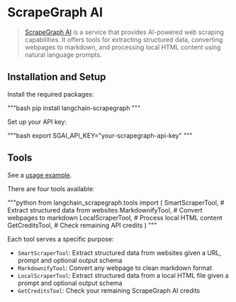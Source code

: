 # ScrapeGraph AI

>[ScrapeGraph AI](https://scrapegraphai.com) is a service that provides AI-powered web scraping capabilities.
>It offers tools for extracting structured data, converting webpages to markdown, and processing local HTML content
>using natural language prompts.

## Installation and Setup

Install the required packages:

"""bash
pip install langchain-scrapegraph
"""

Set up your API key:

"""bash
export SGAI_API_KEY="your-scrapegraph-api-key"
"""

## Tools

See a [usage example](/docs/integrations/tools/scrapegraph).

There are four tools available:

"""python
from langchain_scrapegraph.tools import (
    SmartScraperTool,    # Extract structured data from websites
    MarkdownifyTool,     # Convert webpages to markdown
    LocalScraperTool,    # Process local HTML content
    GetCreditsTool,      # Check remaining API credits
)
"""

Each tool serves a specific purpose:

- `SmartScraperTool`: Extract structured data from websites given a URL, prompt and optional output schema
- `MarkdownifyTool`: Convert any webpage to clean markdown format
- `LocalScraperTool`: Extract structured data from a local HTML file given a prompt and optional output schema
- `GetCreditsTool`: Check your remaining ScrapeGraph AI credits 